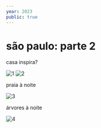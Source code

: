 ```yaml
---
year: 2023
public: true
---
```


# são paulo: parte 2

casa inspira?

![1](./casa1.jpg)
![2](./casa2.jpg)

praia à noite

![3](./praia.jpg)

árvores à noite

![4](./arvores.jpg)
